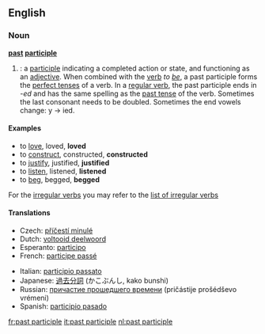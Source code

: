 ==English==
=== Noun ===
'''[[past]] [[participle]]'''

#{{grammar}}: a [[participle]] indicating a completed action or state, and functioning as an [[adjective]]. When combined with the [[verb]] ''to [[be]]'', a past participle forms the [[perfect tense]]s of a verb. In a [[regular verb]], the past participle ends in -''ed'' and has the same spelling as the [[past tense]] of the verb. Sometimes the last consonant needs to be doubled. Sometimes the end vowels change: y -> ied.

==== Examples ====
*to [[love]], loved, '''loved'''
*to [[construct]], constructed, '''constructed'''
*to [[justify]], justified, '''justified'''
*to [[listen]], listened, '''listened'''
*to [[beg]], begged, '''begged'''

For the [[irregular verb]]s you may refer to the [[Wiktionary Appendix:Irregular verbs|list of irregular verbs]]

==== Translations ====
{{top}}
*Czech: [[příčestí minulé]] {{n}}
*Dutch: [[voltooid deelwoord]] {{n}}
*Esperanto: [[participo]]
*French: [[participe passé]] {{m}}
{{mid}}
*Italian: [[participio passato]] {{m}}
*Japanese: [[過去分詞]] (かこぶんし, kako bunshi)
*Russian: [[причастие прошедшего времени]] (pričástije prošédševo vrémeni) {{n}}
*Spanish: [[participio pasado]] {{m}}
{{bottom}}

[[fr:past participle]]
[[it:past participle]]
[[nl:past participle]]